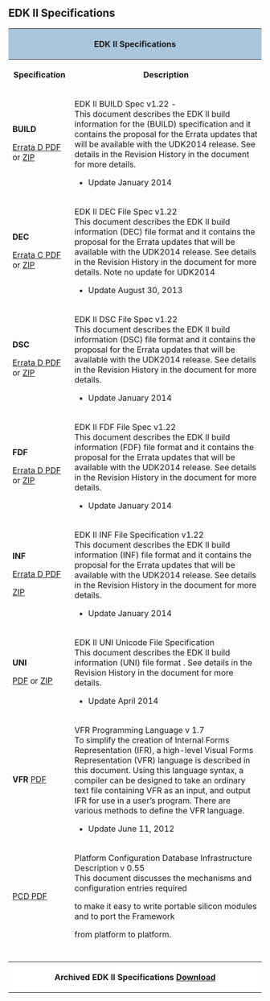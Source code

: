 

== '''EDK II Specifications'''==


<div class="t_projects">

<table>
<tr>
    <th colspan="4" style="background-color:#a9c6dd">EDK II Specifications</th>
</tr>
    <tr>
        <th>Specification</th>
        <th>Description</th>
    </tr>
<tr></tr>
<tr>
<td>
'''BUILD'''

[http://sourceforge.net/projects/edk2/files/Specifications/Build_Spec_v1.22_Errata_D.pdf/download Errata D PDF]
or 
[http://sourceforge.net/projects/edk2/files/Specifications/Build_Spec_v1.22_Errata_D.zip/download   ZIP]
</td>

    <td>
EDK II BUILD Spec v1.22 - <br>
This document describes the EDK II build information for the (BUILD) specification and it contains the proposal for the Errata updates that will be available with the UDK2014 release. See details in the Revision History in the document for more details. 
* Update January 2014
</td>
</tr>
<tr>
   <td>

''' DEC'''

[http://sourceforge.net/projects/edk2/files/Specifications/DEC_Spec_v1.22_Errata_C.pdf/download   Errata C PDF] 
or
[http://sourceforge.net/projects/edk2/files/Specifications/DEC_Spec_v1.22_Errata_C.zip/download   ZIP]

   </td>
   <td>EDK II DEC File Spec v1.22 <br>

This document describes the EDK II build information (DEC) file format and it contains the proposal for the Errata updates that will be available with the UDK2014 release. See details in the Revision History in the document for more details.  Note no update for UDK2014

* Update August 30, 2013
   </td>
</tr> 

<tr>
<td>
'''DSC'''

[http://sourceforge.net/projects/edk2/files/Specifications/DSC_Spec_v1.22_Errata_D.pdf/download  Errata D PDF]
or
[https://sourceforge.net/projects/edk2/files/Specifications/DSC_Spec_v1.22_Errata_D.zip/download  ZIP]

</td>
<td>
EDK II DSC File Spec v1.22 <br>
This document describes the EDK II build information (DSC) file format and it contains the proposal for the Errata updates that will be available with the UDK2014 release. See details in the Revision History in the document for more details.

* Update January 2014
</td>
</tr>

<tr>
<td>
'''FDF'''

[http://sourceforge.net/projects/edk2/files/Specifications/FDF_Spec1.22_Errata_D.pdf/download   Errata D PDF] 
or
[http://sourceforge.net/projects/edk2/files/Specifications/FDF_Spec1.22_Errata_D.zip/download   ZIP]

</td>
<td>
EDK II FDF File Spec v1.22 <br>
This document describes the EDK II build information (FDF) file format and it contains the proposal for the Errata updates that will be available with the UDK2014 release. See details in the Revision History in the document for more details.

* Update January 2014
</td>
</tr>
<tr>
<td>
'''INF'''

[http://sourceforge.net/projects/edk2/files/Specifications/INF_Spec_v1.22_Errata_D.pdf/download Errata D PDF]

[http://sourceforge.net/projects/edk2/files/Specifications/INF_Spec_v1.22_Errata_D.zip/download ZIP]

</td>
<td>
EDK II INF File Specification v1.22 <br>
This document describes the EDK II build information (INF) file format and it contains the proposal for the Errata updates that will be available with the UDK2014 release. See details in the Revision History in the document for more details.
* Update January 2014
</td>
</tr>

<tr>
<td>
'''UNI'''  

[http://sourceforge.net/projects/edk2/files/Specifications/Unicode%20UNI%20File%20Spec.pdf/download  PDF]
or
[http://sourceforge.net/projects/edk2/files/Specifications/Unicode%20UNI%20File%20Spec.zip/download ZIP]

</td>
<td>
EDK II UNI Unicode File Specification <br>
This document describes the EDK II build information (UNI) file format . See details in the Revision History in the document for more details.
* Update April 2014
</td>
</tr>



<tr>
<td>
'''VFR'''
[https://sourceforge.net/projects/edk2/files/Specifications/VFR_V1.7.pdf/download PDF]
</td>
<td>
VFR Programming Language v 1.7  <br>
To simplify the creation of Internal Forms Representation (IFR), 
a high-level Visual Forms Representation (VFR) language is
described in this document.
Using this language syntax, a compiler can be designed to take an ordinary text file containing VFR as an input, and output IFR for use in a user’s program. There are various methods to define the VFR language. 

* Update June 11, 2012


</td>
</tr>




<tr>
<td>
[https://sourceforge.net/projects/edk2/files/Specifications/PCD_Infrastructure.pdf/download PCD  PDF]
</td>
<td>
Platform Configuration Database Infrastructure Description v 0.55 <br>
This document discusses the mechanisms and configuration entries required

to make it easy to write portable silicon modules and to port the Framework

from platform to platform. 
</td>


</tr>
<tr>
   <td>
   </td>
   <td>
   </td>
</tr> 
<tr>
   <td>
   </td>
   <td>
   </td>
</tr> 
<tr>
   <td>
   </td>
   <td>
   </td>
</tr> 
<tr>
   <td>
   </td>
   <td>
   </td>
</tr> 
<tr>
<th colspan="4" style="background-color:#ffffff">Archived EDK II Specifications  [[EDK_II_Specifications_Archived| Download]]
</th>
</tr>
</table>


